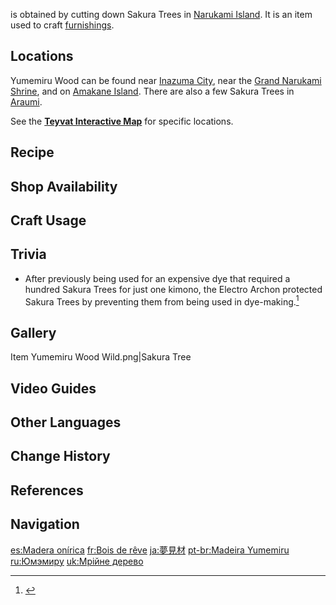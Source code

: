 {{Item Infobox
|id           = 101309
|image        = Item Yumemiru Wood.png
|type         = Materials
|group        = Wood
|group2       = Furnishing Materials
|invCategory  = Materials
|quality      = 1
|description  = Timber obtained from Sakura Trees. Exquisite in quality and full of moisture, people say that it can lull people into dreams as sweet as the warm spring.<br>Can be used to create furnishings.
|source1      = Cutting down Sakura Trees in [[Narukami Island]]
|source2      = Converting [[Forging Ores]]
|source3      = [[Realm Depot]]
}}
{{Lang|'''Yumemiru Wood'''|ja=夢見材|ja_rm=Yumemiru-zai}} is obtained by cutting down Sakura Trees in [[Narukami Island]]. It is an item used to craft [[furnishings]].

==Locations==
Yumemiru Wood can be found near [[Inazuma City]], near the [[Grand Narukami Shrine (Subarea)|Grand Narukami Shrine]], and on [[Amakane Island]]. There are also a few Sakura Trees in [[Araumi]].

See the '''[https://webstatic-sea.mihoyo.com/app/ys-map-sea/index.html#/map/2?shown_types=220 Teyvat Interactive Map]''' for specific locations.

==Recipe==
{{Recipe
|type = Wood
|Iron Chunk = 3
|sort = Iron Chunk
}}
{{Recipe
|type = Wood
|White Iron Chunk = 2
|sort = White Iron Chunk
}}
{{Recipe
|type = Wood
|Crystal Chunk = 1
|sort = Crystal Chunk
}}
{{Recipe
|type = Wood
|Magical Crystal Chunk = 1
|sort = Magical Crystal Chunk
}}
{{Recipe
|type = Wood
|Amethyst Lump = 1
|sort = Amethyst Lump
}}
{{Recipe
|type = Wood
|Condessence Crystal = 1
|sort = Condessence Crystal
}}
{{Recipe
|type = Wood
|Starsilver = 1
|sort = Starsilver
}}

==Shop Availability==
{{Shop Availability|currency=Realm Currency}}

==Craft Usage==
{{Craft Usage}}

==Trivia==
* After previously being used for an expensive dye that required a hundred Sakura Trees for just one kimono, the Electro Archon protected Sakura Trees by preventing them from being used in dye-making.<ref>{{Ref/Furnishing|The Precious Pink of Spring}}</ref>

==Gallery==
<gallery>
Item Yumemiru Wood Wild.png|Sakura Tree
</gallery>

==Video Guides==
{{EVT
|video1   = https://youtu.be/Gjve_LDV5a0
|caption1 = Farm Guide
}}

==Other Languages==
{{Other Languages
|en      = Yumemiru Wood
|zhs     = 梦见木
|zhs_rm  = Mèngjiàn-mù
|zht     = 夢見木
|zht_rm  = Mèngjiàn-mù
|zh_tl   = Dream Wood
|ja      = 夢見材
|ja_rm   = Yumemiru-zai
|ja_tl   = Dream Wood
|ko      = 꿈의 나무
|ko_rm   = Kkum-ui Namu
|ko_tl   = Dream Wood
|es      = Madera onírica
|es_tl   = Oneiric Wood
|fr      = Bois de rêve
|fr_tl   = Dream Wood
|ru      = Юмэмиру
|th      = ไม้ Yumemiru
|th_rm   = Mai Yumemiru
|th_tl   = Yumemiru Wood
|vi      = Gỗ Mơ Mộng
|vi_tl   = Dreamy Wood
|de      = Yumemiru-Holz
|de_tl   = Yumemiru Wood
|id      = Yumemiru Wood
|pt      = Madeira Yumemiru
|pt_tl   =
|tr      = Yumemiru Kütüğü
|tr_tl   = Yumemiru Log
|it      = Legno onirico
|it_tl   = Oneiric Wood
}}

==Change History==
{{Change History|2.0}}

==References==
{{Reflist}}

==Navigation==
{{Material Navbox|Crafting Materials}}

[[es:Madera onírica]]
[[fr:Bois de rêve]]
[[ja:夢見材]]
[[pt-br:Madeira Yumemiru]]
[[ru:Юмэмиру]]
[[uk:Мрійне дерево]]